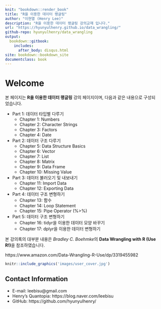 ```yaml
--- 
knit: "bookdown::render_book"
title: "R을 이용한 데이터 랭글링"
author: "이현열 (Henry Lee)"
description: "R을 이용한 데이터 랭글링 강의교재 입니다."
url: "https://hyunyulhenry.github.io/data_wrangling/"
github-repo: hyunyulhenry/data_wrangling
output:
  bookdown::gitbook:
    includes:
      after_body: disqus.html
site: bookdown::bookdown_site
documentclass: book
---
```


# Welcome {-}

본 페이지는 **R을 이용한 데이터 랭글링** 강의 페이지이며, 다음과 같은 내용으로 구성되었습니다.

- Part 1: 데이터 타입별 다루기
  - Chapter 1: Numbers
  - Chapter 2: Character Strings
  - Chapter 3: Factors
  - Chapter 4: Date
- Part 2: 데이터 구조 다루기
  - Chapter 5: Data Structure Basics
  - Chapter 6: Vector
  - Chapter 7: List
  - Chapter 8: Matrix
  - Chapter 9: Data Frame
  - Chapter 10: Missing Value
- Part 3: 데이터 불러오기 및 내보내기
  - Chapter 11: Import Data
  - Chapter 12: Exporting Data
- Part 4: 데이터 구조 변형하기
  - Chapter 13: 함수
  - Chapter 14: Loop Statement
  - Chapter 15: Pipe Operator (%>%)
- Part 5: 데이터 구조 변형하기
  - Chapter 16: tidyr을 이용한 데이터 모양 바꾸기
  - Chapter 17: dplyr을 이용한 데이터 변형하기

본 강의록의 대부분 내용은 *Bradley C. Boehmke*의 **Data Wrangling with R (Use R!)**을 참조하였습니다.

https://www.amazon.com/Data-Wrangling-R-Use/dp/3319455982

```r
knitr::include_graphics('images/user_cover.jpg')
```

## Contact Information {-}

- E-mail: leebisu@gmail.com
- Henry’s Quantopia: https://blog.naver.com/leebisu
- GitHub: https://github.com/hyunyulhenry/
